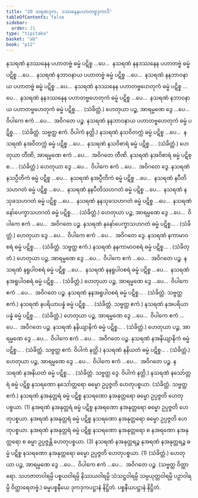 ```yaml
---
title: "20 သရဏဒုက, ဒဿနေနပဟာတဗ္ဗဒုကာဒိ"
tableOfContents: false
sidebar:
  order: 21
type: "tipitaka"
basket: "ab"
book: "p12"
---
```



<DynamicBreadcrumb />

<Division number="54" book="p12" e="ch" v="40" p="171">

<Paragraph number="189" book="p12">
နသရဏံ နဒဿနေန ပဟာတဗ္ဗံ ဓမ္မံ ပဋိစ္စ …ပေ…  နသရဏံ နနဒဿနေန ပဟာတဗ္ဗံ ဓမ္မံ ပဋိစ္စ …ပေ…  နသရဏံ နဘာဝနာယ ပဟာတဗ္ဗံ ဓမ္မံ ပဋိစ္စ …ပေ…  နသရဏံ နနဘာဝနာယ ပဟာတဗ္ဗံ ဓမ္မံ ပဋိစ္စ …ပေ…  နသရဏံ နဒဿနေန ပဟာတဗ္ဗဟေတုကံ ဓမ္မံ ပဋိစ္စ …ပေ…  နသရဏံ နနဒဿနေန ပဟာတဗ္ဗဟေတုကံ ဓမ္မံ ပဋိစ္စ …ပေ…  နသရဏံ နဘာဝနာယ ပဟာတဗ္ဗဟေတုကံ ဓမ္မံ ပဋိစ္စ… . (သံခိတ္တံ.) ဟေတုယာ ပဉ္စ, အာရမ္မဏေ ဒွေ …ပေ…  ဝိပါကေ ဧကံ …ပေ…  အဝိဂတေ ပဉ္စ.
</Paragraph>

<Paragraph number="190" book="p12">
နသရဏံ နနဘာဝနာယ ပဟာတဗ္ဗဟေတုကံ ဓမ္မံ ပဋိစ္စ… . (သံခိတ္တံ. သဗ္ဗတ္ထ ဧကံ. ဝိပါကံ နတ္ထိ.)
</Paragraph>

</Division>
<Division number="55" book="p12" e="ch" v="40" p="171">

<Paragraph number="191" book="p12">
နသရဏံ နသဝိတက္ကံ ဓမ္မံ ပဋိစ္စ …ပေ…  နသရဏံ နအဝိတက္ကံ ဓမ္မံ ပဋိစ္စ …ပေ…  နသရဏံ နသဝိစာရံ ဓမ္မံ ပဋိစ္စ… . (သံခိတ္တံ.) ဟေတုယာ တီဏိ, အာရမ္မဏေ ဧကံ …ပေ…  အဝိဂတေ တီဏိ.
</Paragraph>

<Paragraph number="192" book="p12">
နသရဏံ နအဝိစာရံ ဓမ္မံ ပဋိစ္စ… . (သံခိတ္တံ.) ဟေတုယာ ဒွေ …ပေ…  ဝိပါကေ ဧကံ …ပေ…  အဝိဂတေ ဒွေ.
</Paragraph>

</Division>
<Division number="56" book="p12" e="ch" v="40" p="171">

<Paragraph number="193" book="p12">
နသရဏံ နသပ္ပီတိကံ ဓမ္မံ ပဋိစ္စ …ပေ…  နသရဏံ နအပ္ပီတိကံ ဓမ္မံ ပဋိစ္စ …ပေ…  နသရဏံ နပီတိသဟဂတံ ဓမ္မံ ပဋိစ္စ …ပေ…  နသရဏံ နနပီတိသဟဂတံ ဓမ္မံ ပဋိစ္စ …ပေ…  နသရဏံ နသုခသဟဂတံ ဓမ္မံ ပဋိစ္စ …ပေ…  နသရဏံ နနသုခသဟဂတံ ဓမ္မံ ပဋိစ္စ …ပေ…  နသရဏံ နော်ပေက္ခာသဟဂတံ ဓမ္မံ ပဋိစ္စ… . (သံခိတ္တံ.)
</Paragraph>

<Paragraph number="194" book="p12">
ဟေတုယာ ပဉ္စ, အာရမ္မဏေ ဒွေ …ပေ…  ဝိပါကေ ဧကံ …ပေ…  အဝိဂတေ ပဉ္စ.
</Paragraph>

</Division>
<Division number="57" book="p12" e="ch" v="40" p="172">

<Paragraph number="195" book="p12">
နသရဏံ နနော်ပေက္ခာသဟဂတံ ဓမ္မံ ပဋိစ္စ… . (သံခိတ္တံ.) ဟေတုယာ ဒွေ …ပေ…  ဝိပါကေ ဧကံ …ပေ…  အဝိဂတေ ဒွေ.
</Paragraph>

<Paragraph number="196" book="p12">
နသရဏံ နကာမာဝစရံ ဓမ္မံ ပဋိစ္စ… . (သံခိတ္တံ. သဗ္ဗတ္ထ ဧကံ.)
</Paragraph>

<Paragraph number="197" book="p12">
နသရဏံ နနကာမာဝစရံ ဓမ္မံ ပဋိစ္စ… . (သံခိတ္တံ.) ဟေတုယာ ပဉ္စ, အာရမ္မဏေ ဒွေ …ပေ…  ဝိပါကေ ဧကံ …ပေ…  အဝိဂတေ ပဉ္စ.
</Paragraph>

</Division>
<Division number="58" book="p12" e="ch" v="40" p="172">

<Paragraph number="198" book="p12">
နသရဏံ နရူပါဝစရံ ဓမ္မံ ပဋိစ္စ …ပေ…  နသရဏံ နနရူပါဝစရံ ဓမ္မံ ပဋိစ္စ …ပေ…  နသရဏံ နအရူပါဝစရံ ဓမ္မံ ပဋိစ္စ… . (သံခိတ္တံ.) ဟေတုယာ ပဉ္စ, အာရမ္မဏေ ဒွေ …ပေ…  ဝိပါကေ ဧကံ …ပေ…  အဝိဂတေ ပဉ္စ.
</Paragraph>

<Paragraph number="199" book="p12">
နသရဏံ နနအရူပါဝစရံ ဓမ္မံ ပဋိစ္စ… . (သံခိတ္တံ. သဗ္ဗတ္ထ ဧကံ.)
</Paragraph>

<Paragraph number="200" book="p12">
နသရဏံ နပရိယာပန္နံ ဓမ္မံ ပဋိစ္စ… . (သံခိတ္တံ. သဗ္ဗတ္ထ ဧကံ.)
</Paragraph>

<Paragraph number="201" book="p12">
နသရဏံ နအပရိယာပန္နံ ဓမ္မံ ပဋိစ္စ… . (သံခိတ္တံ.) ဟေတုယာ ပဉ္စ, အာရမ္မဏေ ဒွေ …ပေ…  ဝိပါကေ ဧကံ …ပေ…  အဝိဂတေ ပဉ္စ.
</Paragraph>

</Division>
<Division number="59" book="p12" e="ch" v="40" p="172">

<Paragraph number="202" book="p12">
နသရဏံ နနိယျာနိကံ ဓမ္မံ ပဋိစ္စ… . (သံခိတ္တံ.) ဟေတုယာ ပဉ္စ, အာရမ္မဏေ ဒွေ …ပေ…  ဝိပါကေ ဧကံ …ပေ…  အဝိဂတေ ပဉ္စ.
</Paragraph>

<Paragraph number="203" book="p12">
နသရဏံ နအနိယျာနိကံ ဓမ္မံ ပဋိစ္စ… . (သံခိတ္တံ. သဗ္ဗတ္ထ ဧကံ. ဝိပါကံ နတ္ထိ.)
</Paragraph>

<Paragraph number="204" book="p12">
နသရဏံ နနိယတံ ဓမ္မံ ပဋိစ္စ… . (သံခိတ္တံ.) ဟေတုယာ ပဉ္စ, အာရမ္မဏေ ဒွေ …ပေ…  ဝိပါကေ ဧကံ …ပေ…  အဝိဂတေ ပဉ္စ.
</Paragraph>

<Paragraph number="205" book="p12">
နသရဏံ နအနိယတံ ဓမ္မံ ပဋိစ္စ… . (သံခိတ္တံ. သဗ္ဗတ္ထ ဒွေ. ဝိပါကံ နတ္ထိ.)
</Paragraph>

</Division>
<Division number="60" book="p12" e="ch" v="40" p="172">

<Paragraph number="206" book="p12">
နသရဏံ နသော်တ္တရံ ဓမ္မံ ပဋိစ္စ နသရဏော နသော်တ္တရော ဓမ္မော ဥပ္ပဇ္ဇတိ ဟေတုပစ္စယာ. (သံခိတ္တံ. သဗ္ဗတ္ထ ဧကံ.)
</Paragraph>

<Paragraph number="207" book="p12">
နသရဏံ နအနုတ္တရံ ဓမ္မံ ပဋိစ္စ နသရဏော နအနုတ္တရော ဓမ္မော ဥပ္ပဇ္ဇတိ ဟေတုပစ္စယာ. (1)
</Paragraph>

<Paragraph number="208" book="p12">
နအရဏံ နအနုတ္တရံ ဓမ္မံ ပဋိစ္စ နအရဏော နအနုတ္တရော ဓမ္မော ဥပ္ပဇ္ဇတိ ဟေတုပစ္စယာ. နအရဏံ နအနုတ္တရံ ဓမ္မံ ပဋိစ္စ နသရဏော နအနုတ္တရော ဓမ္မော ဥပ္ပဇ္ဇတိ ဟေတုပစ္စယာ. နအရဏံ နအနုတ္တရံ ဓမ္မံ ပဋိစ္စ နသရဏော နအနုတ္တရော စ နအရဏော နအနုတ္တရော စ ဓမ္မာ ဥပ္ပဇ္ဇန္တိ ဟေတုပစ္စယာ. (3)
</Paragraph>

<Paragraph number="209" book="p12">
နသရဏံ နအနုတ္တရဉ္စ နအရဏံ နအနုတ္တရဉ္စ ဓမ္မံ ပဋိစ္စ နသရဏော နအနုတ္တရော ဓမ္မော ဥပ္ပဇ္ဇတိ ဟေတုပစ္စယာ. (1) (သံခိတ္တံ.)
</Paragraph>

<Paragraph number="210" book="p12">
ဟေတုယာ ပဉ္စ, အာရမ္မဏေ ဒွေ …ပေ…  ဝိပါကေ ဧကံ …ပေ…  အဝိဂတေ ပဉ္စ. (သဗ္ဗတ္ထ ဝိတ္ထာရော. သဟဇာတဝါရမ္ပိ ပစ္စယဝါရမ္ပိ နိဿယဝါရမ္ပိ သံသဋ္ဌဝါရမ္ပိ သမ္ပယုတ္တဝါရမ္ပိ ပဉှာဝါရမ္ပိ ဝိတ္ထာရေတဗ္ဗံ.)

</Paragraph>
</Division>

<Paragraph number="211" type="center" book="p12">
ဓမ္မပစ္စနီယေ ဒုကဒုကပဋ္ဌာနံ နိဋ္ဌိတံ.



</Paragraph>

<Paragraph number="212" type="center" book="p12">
ပစ္စနီယပဋ္ဌာနံ နိဋ္ဌိတံ.
</Paragraph>